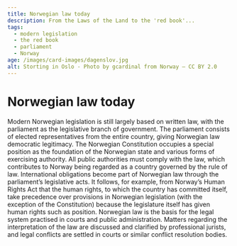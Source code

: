 ```yaml
---
title: Norwegian law today
description: From the Laws of the Land to the 'red book'...
tags:
  - modern legislation
  - the red book
  - parliament
  - Norway
age: /images/card-images/dagenslov.jpg
alt: Storting in Oslo - Photo by gcardinal from Norway – CC BY 2.0
---
```



# Norwegian law today

<Container stil="initial side">
    Modern Norwegian legislation is still largely based on written law, with the parliament as the legislative branch of government. 
    The parliament consists of elected representatives from the entire country, giving Norwegian law democratic legitimacy. 
    The Norwegian Constitution occupies a special position as the foundation of the Norwegian state and various forms of exercising authority. 
    All public authorities must comply with the law, which contributes to Norway being regarded as a country governed by the rule of law. 
    International obligations become part of Norwegian law through the parliament’s legislative acts. 
    It follows, for example, from Norway’s Human Rights Act that the human rights, to which the country has committed itself, take precedence over provisions in Norwegian legislation (with the exception of the Constitution) because the legislature itself has given human rights such as position. 
    Norwegian law is the basis for the legal system practised in courts and public administration. 
    Matters regarding the interpretation of the law are discussed and clarified by professional jurists, and legal conflicts are settled in courts or similar conflict resolution bodies.
</Container>

<Figure
    image="images/retterbotter/Norges_lover_med_hammer.jpg"
    title="The recognizable red-coloured book 'Norges lover', first time published in 1926 and last updated in 2021. Photo: Andreas Haldorsen – Eget verk, CC BY-SA 4.0."
    alt="Den gjenkjennelige rødfargete boken 'Norges lover'."
    href= "https://commons.wikimedia.org/w/index.php?curid=53417600"
>
</Figure>
